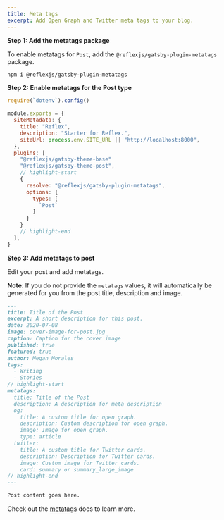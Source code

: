```yaml
---
title: Meta tags
excerpt: Add Open Graph and Twitter meta tags to your blog.
---
```


**Step 1: Add the metatags package**

To enable metatags for `Post`, add the `@reflexjs/gatsby-plugin-metatags` package.

```sh
npm i @reflexjs/gatsby-plugin-metatags
```

**Step 2: Enable metatags for the Post type**

```js title=gatsby-config.js
require(`dotenv`).config()

module.exports = {
  siteMetadata: {
    title: "Reflex",
    description: "Starter for Reflex.",
    siteUrl: process.env.SITE_URL || "http://localhost:8000",
  },
  plugins: [
    "@reflexjs/gatsby-theme-base"
    "@reflexjs/gatsby-theme-post",
    // highlight-start
    {
      resolve: "@reflexjs/gatsby-plugin-metatags",
      options: {
        types: [
          `Post`
        ]
      }
    }
    // highlight-end
  ],
}
```

**Step 3: Add metatags to post**

Edit your post and add metatags.

<Callout my="8" pt="0" pb="2">

**Note**: If you do not provide the `metatags` values, it will automatically be generated for you from the post title, description and image.

</Callout >

```md title=content/posts/2020-07-08-slug-of-post.mdx
---
title: Title of the Post
excerpt: A short description for this post.
date: 2020-07-08
image: cover-image-for-post.jpg
caption: Caption for the cover image
published: true
featured: true
author: Megan Morales
tags:
  - Writing
  - Stories
// highlight-start
metatags:
  title: Title of the Post
  description: A description for meta description
  og:
    title: A custom title for open graph.
    description: Custom description for open graph.
    image: Image for open graph.
    type: article
  twitter:
    title: A custom title for Twitter cards.
    description: Description for Twitter cards.
    image: Custom image for Twitter cards.
    card: summary or summary_large_image
// highlight-end
---

Post content goes here.
```

Check out the [metatags](/docs/metatags) docs to learn more.
